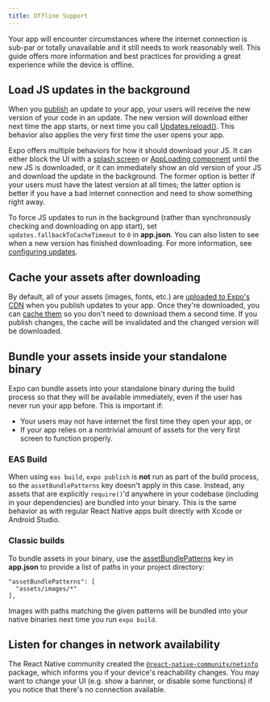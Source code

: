 ```yaml
---
title: Offline Support
---
```


Your app will encounter circumstances where the internet connection is sub-par or totally unavailable and it still needs to work reasonably well. This guide offers more information and best practices for providing a great experience while the device is offline.

## Load JS updates in the background

When you [publish](/archive/classic-updates/publishing.mdx) an update to your app, your users will receive the new version of your code in an update. The new version will download either next time the app starts, or next time you call [Updates.reload()](../versions/latest/sdk/updates.mdx). This behavior also applies the very first time the user opens your app.

Expo offers multiple behaviors for how it should download your JS. It can either block the UI with a [splash screen](splash-screens.mdx) or [AppLoading component](../versions/latest/sdk/app-loading.mdx) until the new JS is downloaded, or it can immediately show an old version of your JS and download the update in the background. The former option is better if your users must have the latest version at all times; the latter option is better if you have a bad internet connection and need to show something right away.

To force JS updates to run in the background (rather than synchronously checking and downloading on app start), set `updates.fallbackToCacheTimeout` to `0` in **app.json**. You can also listen to see when a new version has finished downloading. For more information, see [configuring updates](configuring-updates.mdx).

## Cache your assets after downloading

By default, all of your assets (images, fonts, etc.) are [uploaded to Expo's CDN](assets.mdx) when you publish updates to your app. Once they're downloaded, you can [cache them](/archive/classic-updates/preloading-and-caching-assets.mdx) so you don't need to download them a second time. If you publish changes, the cache will be invalidated and the changed version will be downloaded.

## Bundle your assets inside your standalone binary

Expo can bundle assets into your standalone binary during the build process so that they will be available immediately, even if the user has never run your app before. This is important if:

- Your users may not have internet the first time they open your app, or
- If your app relies on a nontrivial amount of assets for the very first screen to function properly.

### EAS Build

When using `eas build`, `expo publish` is **not** run as part of the build process, so the `assetBundlePatterns` key doesn't apply in this case. Instead, any assets that are explicitly `require()`'d anywhere in your codebase (including in your dependencies) are bundled into your binary. This is the same behavior as with regular React Native apps built directly with Xcode or Android Studio.

### Classic builds

To bundle assets in your binary, use the [assetBundlePatterns](../workflow/configuration.mdx) key in **app.json** to provide a list of paths in your project directory:

```
"assetBundlePatterns": [
  "assets/images/*"
],
```

Images with paths matching the given patterns will be bundled into your native binaries next time you run `expo build`.

## Listen for changes in network availability

The React Native community created the [`@react-native-community/netinfo`](https://github.com/react-native-netinfo/react-native-netinfo) package, which informs you if your device's reachability changes. You may want to change your UI (e.g. show a banner, or disable some functions) if you notice that there's no connection available.
